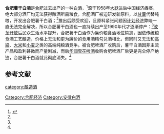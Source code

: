 '''合肥薯干白酒'''是[[合肥|合肥]]过去出产的一种[[中国烧酒|白酒]]，<ref name=zgcnbjscdd>{{cite book |author=于光 |title=中国陈年白酒收藏大典．名优酒分册|url=https://books.google.com/books/about/%E4%B8%AD%E5%9B%BD%E9%99%88%E5%B9%B4%E7%99%BD%E9%85%92%E6%94%B6%E8%97%8F%E5%A4%A7%E5%85%B8_%E5%90%8D%E4%BC%98%E9%85%92.html?id=ybVWzQEACAAJ |year=2018年|language=Zh-hans |location=[[天津市|天津市]] |publisher=天津科学技术出版社] |page=489页|isbn=755764753X|access-date=2018年5月1日}}</ref>源于1958年[[大跃进|大跃进]]后中国经济瘫痪，绝大部分酒厂均无法获得酿酒所需粮食，合肥酒厂被迫研发新原料，以[[甘薯|甘薯]]代替纯粮，开发出合肥薯干白酒；<ref name=zgcnbjscdd/>推出后颇受欢迎，且原料紧张问题因[[计划经济|计划经济]]弊端一直无法完全解决，所以合肥薯干白酒也一直持续出产至1990年代才逐渐停产：<ref name=zgcnbjscdd/>[[改革开放|改革开放]]后民众生活水平提升，合肥薯干白酒作为廉价粮食酒地位尴尬，因依传统粮食酒工艺酿造，价格上无法和更为廉价的食用酒精勾兑酒相比，但同时又无法和[[高粱|高粱]]、[[大米|大米]]和[[小麦|小麦]]之类的高端纯粮酒竞争。被合肥啤酒厂收购后，薯干白酒因非主流产品和盈利甚微而产量剧减，而后[[华润雪花啤酒|华润雪花啤酒]]收购合肥啤酒厂后更是完全停产绝迹，合肥薯干白酒就此彻底消失。<ref name=zgcnbjscdd/>

==参考文献==
{{reflist}}
{{饮料小作品}}
{{中華酒文化}}

[[category:酿造酒|category:酿造酒]]
[[Category:合肥经济|Category:合肥经济]]
[[Category:安徽白酒|Category:安徽白酒]]